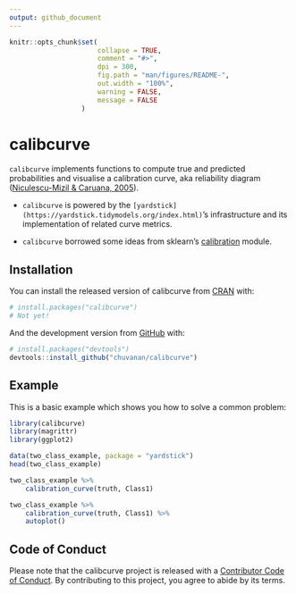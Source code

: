 ```yaml
---
output: github_document
---
```


<!-- README.md is generated from README.Rmd. Please edit that file -->

```r
knitr::opts_chunk$set(
                      collapse = TRUE,
                      comment = "#>",
                      dpi = 300, 
                      fig.path = "man/figures/README-",
                      out.width = "100%",
                      warning = FALSE,
                      message = FALSE
                  )
```

# calibcurve

<!-- badges: start -->
<!-- badges: end -->

`calibcurve` implements functions to compute true and predicted probabilities
and visualise a calibration curve, aka reliability diagram ([Niculescu-Mizil &
Caruana, 2005](https://dl.acm.org/doi/10.1145/1102351.1102430)).

* `calibcurve` is powered by the `[yardstick](https://yardstick.tidymodels.org/index.html)`'s 
  infrastructure and its implementation of related curve metrics.
  
* `calibcurve` borrowed some ideas from sklearn's [calibration](https://scikit-learn.org/stable/modules/generated/sklearn.calibration.calibration_curve.html#sklearn.calibration.calibration_curve) module.

## Installation

You can install the released version of calibcurve from
[CRAN](https://CRAN.R-project.org) with:

``` r
# install.packages("calibcurve")
# Not yet!
```

And the development version from [GitHub](https://github.com/) with:

``` r
# install.packages("devtools")
devtools::install_github("chuvanan/calibcurve")
```
## Example

This is a basic example which shows you how to solve a common problem:

```r
library(calibcurve)
library(magrittr)
library(ggplot2)

data(two_class_example, package = "yardstick")
head(two_class_example)

two_class_example %>%
    calibration_curve(truth, Class1)

two_class_example %>%
    calibration_curve(truth, Class1) %>%
    autoplot()
```

## Code of Conduct

Please note that the calibcurve project is released with a [Contributor Code of
Conduct](https://contributor-covenant.org/version/2/0/CODE_OF_CONDUCT.html). By
contributing to this project, you agree to abide by its terms.
